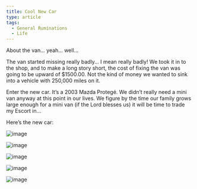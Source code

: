 ```yaml
---
title: Cool New Car
type: article
tags:
  - General Ruminations
  - Life
---
```


About the van… yeah… well…

The van started missing really badly… I mean really badly! We took it in to the shop, and to make a long story short, the cost of fixing the van was going to be upward of $1500.00. Not the kind of money we wanted to sink into a vehicle with 250,000 miles on it.

Enter the new car. It’s a 2003 Mazda Protegé. We didn’t really need a mini van anyway at this point in our lives. We figure by the time our family grows large enough for a mini van (if the Lord blesses us) it will be time to trade my Escort in…

Here’s the new car:

  
![image](/images/uploads/IMG_0370.jpg)

![image](/images/uploads/IMG_0371.jpg)

![image](/images/uploads/IMG_0372.jpg)

![image](/images/uploads/IMG_0373.jpg)

![image](/images/uploads/IMG_0374.jpg)
